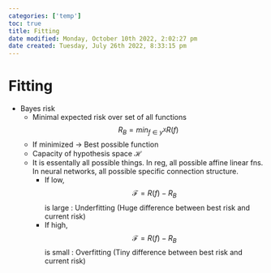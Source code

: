 ```yaml
---
categories: ['temp']
toc: true
title: Fitting
date modified: Monday, October 10th 2022, 2:02:27 pm
date created: Tuesday, July 26th 2022, 8:33:15 pm
---
```


# Fitting
- Bayes risk
	- Minimal expected risk over set of all functions $$R_B = min_{f\in y^X} R(f)$$
	- If minimized -> Best possible function
	- Capacity of hypothesis space $\mathcal{H}$
	- It is essentally all possible things. In reg, all possible affine linear fns. In neural networks, all possible specific connection structure.
		- If low, $$\mathscr{F} = R(f) - R_B$$ is large : Underfitting (Huge difference between best risk and current risk)
		- If high, $$\mathscr{F} = R(f) - R_B$$ is small : Overfitting (Tiny difference between best risk and current risk)



